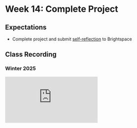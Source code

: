 # Week 14: Complete Project

## Expectations

- Complete project and submit [self-reflection](/week-14/project) to Brightspace

## Class Recording

### Winter 2025

<iframe
  style={{ width: "100%", aspectRatio: "16/9" }}
  src="https://www.youtube.com/embed/XmxJyRdhaFg?si=F0X-yMXGARaZnzOn"
  title="YouTube video player"
  frameBorder="0"
  allow="accelerometer; autoplay; clipboard-write; encrypted-media; gyroscope; picture-in-picture; web-share"
  allowfullscreen
></iframe>
